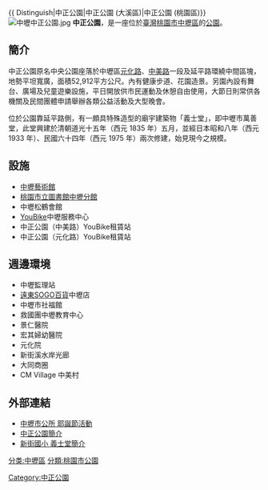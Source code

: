 {{Unreferenced|time=2013-12-27T10:22:37+00:00}} 
{{ Distinguish|中正公園|中正公園 (大溪區)|中正公園 (桃園區)}}
[[File:中壢中正公園.jpg|thumb]]
'''中正公園'''，是一座位於[[臺灣|臺灣]][[桃園市|桃園市]][[中壢區|中壢區]]的[[公園|公園]]。

== 簡介 ==
中正公園原名中央公園座落於中壢區[[元化路|元化路]]、[[中美路|中美路]]一段及延平路環繞中間區塊，地勢平坦寬廣，面積52,912平方公尺。內有健康步道、花園造景。另園內設有舞台、廣場及兒童遊樂設施，平日開放供市民運動及休憩自由使用，大節日則常供各機關及民間團體申請舉辦各類公益活動及大型晚會。

位於公園靠延平路側，有一頗具特殊造型的廟宇建築物「義士堂」，即中壢市萬善堂，此堂興建於清朝道光十五年（西元 1835 年）五月，並經日本昭和八年（西元 1933 年）、民國六十四年（西元 1975 年）兩次修建，始見現今之規模。

== 設施 ==
*[[中壢藝術館|中壢藝術館]]
*[[桃園市立圖書館|桃園市立圖書館]][[桃園市立圖書館中壢分館|中壢分館]]
*中壢松鶴會館
*[[YouBike|YouBike]]中壢服務中心
*中正公園（中美路）YouBike租賃站
*中正公園（元化路）YouBike租賃站

== 週邊環境 ==
*中壢監理站
*[[太平洋崇光百貨|遠東SOGO百貨]]中壢店
*中壢市社福館
*救國團中壢教育中心
*景仁醫院
*宏其婦幼醫院
*元化院
*新街溪水岸光廊
*大同商圈
*CM Village 中美村

== 外部連結 ==
{{commons category|Zhongzheng Park (Zhongli)}}
*[https://web.archive.org/web/20131227202655/http://www.junglicity.gov.tw/tw2013/news/news/upt.asp?p0=4300 中壢市公所 耶誕節活動]
*[https://web.archive.org/web/20131227203109/http://www.junglicity.gov.tw/tw2013/edu/dept2/%E4%B8%AD%E6%AD%A3%E5%85%AC%E5%9C%92.html 中正公園簡介]
*[http://www.sjes.tyc.edu.tw/characteristic/page4-5.html 新街國小 義士堂簡介]{{Wayback|url=http://www.sjes.tyc.edu.tw/characteristic/page4-5.html |date=20150924102234 }}

[[分类:中壢區|分类:中壢區]]
[[分類:桃園市公園|分類:桃園市公園]]
[[Category:中正公園|Category:中正公園]]